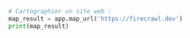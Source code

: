 ```python Python
# Cartographier un site web :
map_result = app.map_url('https://firecrawl.dev')
print(map_result)
```
